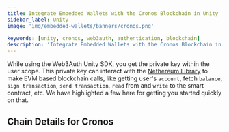 ```yaml
---
title: Integrate Embedded Wallets with the Cronos Blockchain in Unity
sidebar_label: Unity
image: 'img/embedded-wallets/banners/cronos.png'

keywords: [unity, cronos, web3auth, authentication, blockchain]
description: 'Integrate Embedded Wallets with the Cronos Blockchain in Unity | Embedded Wallets'
---
```



While using the Web3Auth Unity SDK, you get the private key within the user scope. This private key can interact with the [Nethereum Library](https://nethereum.com/) to make EVM based blockchain calls, like getting user's `account`, fetch `balance`, `sign transaction`, `send transaction`, `read` from and `write` to the smart contract, etc. We have highlighted a few here for getting you started quickly on that.

## Chain Details for Cronos

<ChainDetailsCronos />

<EVMInteraction />
